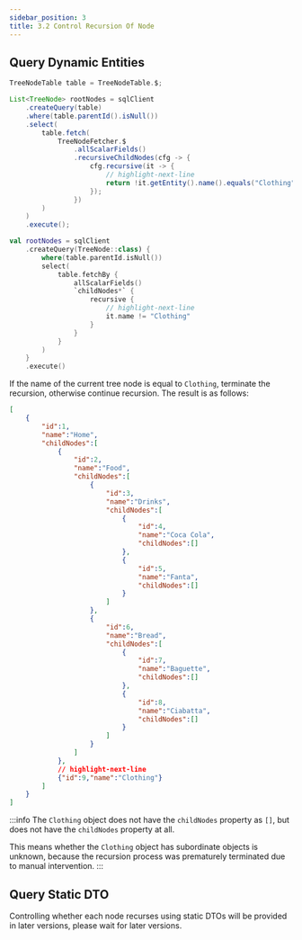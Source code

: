 ```yaml
---
sidebar_position: 3
title: 3.2 Control Recursion Of Node
---
```



## Query Dynamic Entities

<Tabs groupId="language">
<TabItem value="java" label="Java">

```java
TreeNodeTable table = TreeNodeTable.$;

List<TreeNode> rootNodes = sqlClient
    .createQuery(table)
    .where(table.parentId().isNull())
    .select(
        table.fetch(
            TreeNodeFetcher.$
                .allScalarFields()
                .recursiveChildNodes(cfg -> {
                    cfg.recursive(it -> {
                        // highlight-next-line
                        return !it.getEntity().name().equals("Clothing");
                    });
                })
        )
    )
    .execute();
```

</TabItem>
<TabItem value="kotlin" label="Kotlin">

```kotlin
val rootNodes = sqlClient
    .createQuery(TreeNode::class) {
        where(table.parentId.isNull())
        select(
            table.fetchBy {
                allScalarFields()
                `childNodes*` {
                    recursive {
                        // highlight-next-line
                        it.name != "Clothing"
                    }
                }
            }
        )
    }
    .execute()
```

</TabItem>
</Tabs>

If the name of the current tree node is equal to `Clothing`, terminate the recursion, otherwise continue recursion. The result is as follows:

```json
[
    {
        "id":1,
        "name":"Home",
        "childNodes":[
            {
                "id":2,
                "name":"Food",
                "childNodes":[
                    {
                        "id":3,
                        "name":"Drinks",
                        "childNodes":[
                            {
                                "id":4,
                                "name":"Coca Cola",
                                "childNodes":[]
                            },
                            {
                                "id":5,
                                "name":"Fanta",
                                "childNodes":[]
                            }
                        ]
                    },
                    {
                        "id":6,
                        "name":"Bread",
                        "childNodes":[
                            {
                                "id":7,
                                "name":"Baguette",
                                "childNodes":[]
                            },
                            {
                                "id":8,
                                "name":"Ciabatta",
                                "childNodes":[]
                            }
                        ]
                    }
                ]
            },
            // highlight-next-line
            {"id":9,"name":"Clothing"}
        ]
    }
]
```

:::info 
The `Clothing` object does not have the `childNodes` property as `[]`, but does not have the `childNodes` property at all.  

This means whether the `Clothing` object has subordinate objects is unknown, because the recursion process was prematurely terminated due to manual intervention. 
:::

## Query Static DTO

Controlling whether each node recurses using static DTOs will be provided in later versions, please wait for later versions.